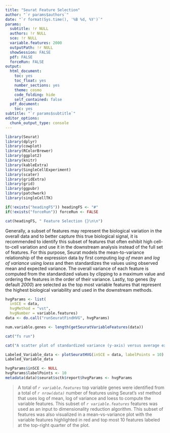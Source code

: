 ```yaml
---
title: "Seurat Feature Selection"
author: "`r params$authors`"
date: "`r format(Sys.time(), '%B %d, %Y')`"
params:
  subtitle: !r NULL
  authors: !r NULL
  sce: !r NULL
  variable.features: 2000
  outputPath: !r NULL
  showSession: FALSE
  pdf: FALSE
  forceRun: FALSE
output:
  html_document:
    toc: yes
    toc_float: yes
    number_sections: yes
    theme: cosmo
    code_folding: hide
    self_contained: false
  pdf_document:
    toc: yes
subtitle: "`r params$subtitle`"
editor_options:
  chunk_output_type: console
---
```

```r
library(Seurat)
library(dplyr)
library(cowplot)
library(RColorBrewer)
library(ggplot2)
library(knitr)
library(kableExtra)
library(SingleCellExperiment)
library(scater)
library(gridExtra)
library(grid)
library(ggpubr)
library(patchwork)
library(singleCellTK)
```

```r
if(!exists("headingFS")) headingFS <- "#"
if(!exists("forceRun")) forceRun <- FALSE
```

```r
cat(headingFS, " Feature Selection {}\n\n")
```

Generally, a subset of features may represent the biological variation in the overall data and to better capture this true biological signal, it is recommended to identify this subset of features that often exhibit high cell-to-cell variation and use it in the downstream analysis instead of the full set of features. For this purpose, Seurat models the mean-to-variance relationship of the expression data by first computing *log of mean* and *log of variance* using *loess* and then standardizes the values using observed mean and expected variance. The overall variance of each feature is computed from the standardized values by clipping to a maximum value and ordering the features in the order of their variance. Lastly, top genes (by default *2000*) are selected as the top most variable features that represent the highest biological variability and used in the downstream methods.

```r
hvgParams <- list(
  inSCE = data,
  hvgMethod = "vst", 
  hvgNumber = variable.features)
data <- do.call("runSeuratFindHVG", hvgParams)

num.variable.genes <- length(getSeuratVariableFeatures(data))

cat("fs run")
```

```r
cat("A scatter plot of standardized variance (y-axis) versus average expression (x-axis) for each of the gene is visualized below. Top 10 most variable genes are labeled with their gene symbols and the points (genes) highlighted in red are considered as highly variable genes.")
```

```r
Labeled_Variable_data <- plotSeuratHVG(inSCE = data, labelPoints = 10)
Labeled_Variable_data
```

```r
hvgParams$inSCE <- NULL
hvgParams$labelPoints <- 10
metadata(data)$seurat$sctk$report$hvgParams <- hvgParams
```

> A total of *`r variable.features`* top variable genes were identified from a total of *`r nrow(data)`* number of features using Seurat's *vst* method that uses log of mean, log of variance and loess to compute the variable features. This subset of *`r variable.features`* features was used as an input to dimensionality reduction algorithm. This subset of features was also visualized in a mean-vs-variance plot with the variable features highlighted in red and top most 10 features labeled at the top-right quarter of the plot. 